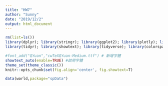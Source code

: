 ```yaml
---
title: "HW7"
author: "Sunny"
date: "2019/12/2"
output: html_document
---
```


```r
rm(list=ls())
library(dplyr); library(stringr); library(ggplot2); library(plotly); library(lubridate); library(readr); library(colorspace); library(grDevices); library(shiny); library(shinyjs); library(scales)
library(tidyr); library(showtext); library(tidyverse); library(colorspace)

#font_add("QYuan","cwTeXQYuan-Medium.ttf") # 新增字體
showtext_auto(enable=TRUE) #啟用字體
theme_set(theme_classic())
knitr::opts_chunk$set(fig.align='center', fig.showtext=T)
```



```r
data(world,package="spData")
```

